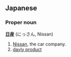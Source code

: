 ==Japanese==
===Proper noun===
'''[[日]][[産]]''' (にっさん, Nissan)

# [[Nissan]], the car company.
# [[dayly product]]
